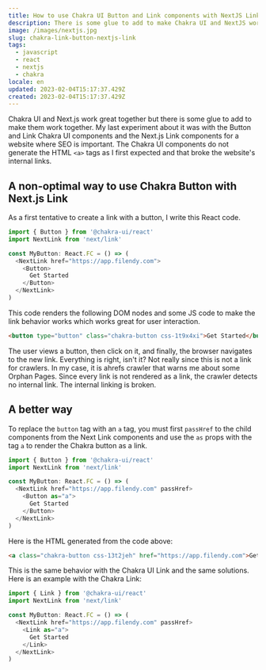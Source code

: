 ```yaml
---
title: How to use Chakra UI Button and Link components with NextJS Link
description: There is some glue to add to make Chakra UI and NextJS work together. The Chakra UI components do not generate the "a" tag by default for a link. Let's see how to use the Chakra button to generate links between pages.
image: /images/nextjs.jpg
slug: chakra-link-button-nextjs-link
tags:
  - javascript
  - react
  - nextjs
  - chakra
locale: en
updated: 2023-02-04T15:17:37.429Z
created: 2023-02-04T15:17:37.429Z
---
```


Chakra UI and Next.js work great together but there is some glue to add to make them work together. My last experiment about it was with the Button and Link Chakra UI components and the Next.js Link components for a website where SEO is important. The Chakra UI components do not generate the HTML `<a>` tags as I first expected and that broke the website's internal links.

## A non-optimal way to use Chakra Button with Next.js Link

As a first tentative to create a link with a button, I write this React code.

```ts
import { Button } from '@chakra-ui/react'
import NextLink from 'next/link'

const MyButton: React.FC = () => (
  <NextLink href="https://app.filendy.com">
    <Button>
      Get Started
    </Button>
  </NextLink>
)
```

This code renders the following DOM nodes and some JS code to make the link behavior works which works great for user interaction.

```html
<button type="button" class="chakra-button css-1t9x4xi">Get Started</button>
```

The user views a button, then click on it, and finally, the browser navigates to the new link. Everything is right, isn't it? Not really since this is not a link for crawlers. In my case, it is ahrefs crawler that warns me about some Orphan Pages. Since every link is not rendered as a link, the crawler detects no internal link. The internal linking is broken.

## A better way

To replace the `button` tag with an `a` tag, you must first `passHref` to the child components from the Next Link components and use the `as` props with the tag `a` to render the Chakra button as a link.

```ts
import { Button } from '@chakra-ui/react'
import NextLink from 'next/link'

const MyButton: React.FC = () => (
  <NextLink href="https://app.filendy.com" passHref>
    <Button as="a">
      Get Started
    </Button>
  </NextLink>
)
```

Here is the HTML generated from the code above:

```html
<a class="chakra-button css-13t2jeh" href="https://app.filendy.com">Get Started</a>
```

This is the same behavior with the Chakra UI Link and the same solutions. Here is an example with the Chakra Link:

```ts
import { Link } from '@chakra-ui/react'
import NextLink from 'next/link'

const MyButton: React.FC = () => (
  <NextLink href="https://app.filendy.com" passHref>
    <Link as="a">
      Get Started
    </Link>
  </NextLink>
)
```

